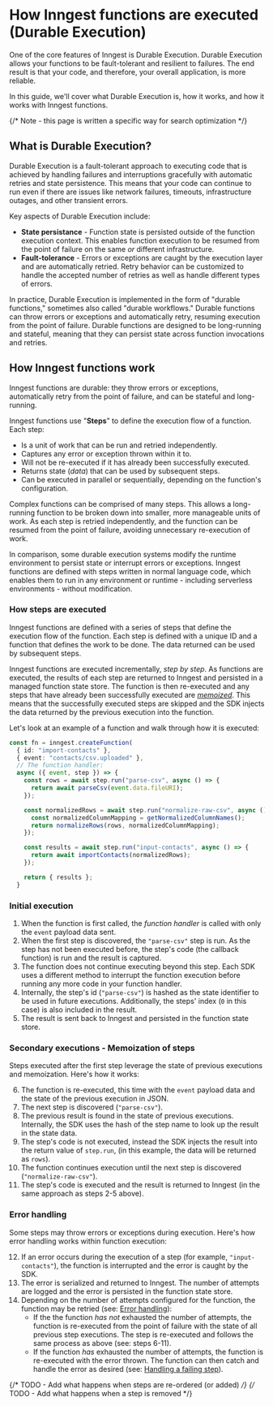 
# How Inngest functions are executed (Durable Execution)

One of the core features of Inngest is Durable Execution. Durable Execution allows your functions to be fault-tolerant and resilient to failures. The end result is that your code, and therefore, your overall application, is more reliable.

In this guide, we'll cover what Durable Execution is, how it works, and how it works with Inngest functions.

{/* Note - this page is written a specific way for search optimization */}
## What is Durable Execution?

Durable Execution is a fault-tolerant approach to executing code that is achieved by handling failures and interruptions gracefully with automatic retries and state persistence. This means that your code can continue to run even if there are issues like network failures, timeouts, infrastructure outages, and other transient errors.

Key aspects of Durable Execution include:

* **State persistance** - Function state is persisted outside of the function execution context. This enables function execution to be resumed from the point of failure on the same _or_ different infrastructure.
* **Fault-tolerance** - Errors or exceptions are caught by the execution layer and are automatically retried. Retry behavior can be customized to handle the accepted number of retries as well as handle different types of errors.

In practice, Durable Execution is implemented in the form of "durable functions," sometimes also called "durable workflows." Durable functions can throw errors or exceptions and automatically retry, resuming execution from the point of failure. Durable functions are designed to be long-running and stateful, meaning that they can persist state across function invocations and retries.

## How Inngest functions work

Inngest functions are durable: they throw errors or exceptions, automatically retry from the point of failure, and can be stateful and long-running.

Inngest functions use "**Steps**" to define the execution flow of a function. Each step:

* Is a unit of work that can be run and retried independently.
* Captures any error or exception thrown within it to.
* Will not be re-executed if it has already been successfully executed.
* Returns state (_data_) that can be used by subsequent steps.
* Can be executed in parallel or sequentially, depending on the function's configuration.

Complex functions can be comprised of many steps. This allows a long-running function to be broken down into smaller, more manageable units of work. As each step is retried independently, and the function can be resumed from the point of failure, avoiding unnecessary re-execution of work.

In comparison, some durable execution systems modify the runtime environment to persist state or interrupt errors or exceptions. Inngest functions are defined with steps written in normal language code, which enables them to run in any environment or runtime - including serverless environments - without modification.

### How steps are executed

Inngest functions are defined with a series of steps that define the execution flow of the function. Each step is defined with a unique ID and a function that defines the work to be done. The data returned can be used by subsequent steps.

Inngest functions are executed incrementally, _step by step_. As functions are executed, the results of each step are returned to Inngest and persisted in a managed function state store. The function is then re-executed and any steps that have already been successfully executed are [_memoized_](https://en.wikipedia.org/wiki/Memoization). This means that the successfully executed steps are skipped and the SDK injects the data returned by the previous execution into the function.

Let's look at an example of a function and walk through how it is executed:

```typescript
const fn = inngest.createFunction(
  { id: "import-contacts" },
  { event: "contacts/csv.uploaded" },
  // The function handler:
  async ({ event, step }) => {
    const rows = await step.run("parse-csv", async () => {
      return await parseCsv(event.data.fileURI);
    });

    const normalizedRows = await step.run("normalize-raw-csv", async () => {
      const normalizedColumnMapping = getNormalizedColumnNames();
      return normalizeRows(rows, normalizedColumnMapping);
    });

    const results = await step.run("input-contacts", async () => {
      return await importContacts(normalizedRows);
    });

    return { results };
  }
```

### Initial execution

1. When the function is first called, the _function handler_ is called with only the `event` payload data sent.
2. When the first step is discovered, the `"parse-csv"` step is run. As the step has not been executed before, the step's code (the callback function) is run and the result is captured.
3. The function does not continue executing beyond this step. Each SDK uses a different method to interrupt the function execution before running any more code in your function handler.
4. Internally, the step's id (`"parse-csv"`) is hashed as the state identifier to be used in future executions. Additionally, the steps' index (`0` in this case) is also included in the result.
5. The result is sent back to Inngest and persisted in the function state store.

### Secondary executions - Memoization of steps

Steps executed after the first step leverage the state of previous executions and memoization. Here's how it works:

6. The function is re-executed, this time with the `event` payload data and the state of the previous execution in JSON.
7. The next step is discovered (`"parse-csv"`).
8. The previous result is found in the state of previous executions. Internally, the SDK uses the hash of the step name to look up the result in the state data.
9. The step's code is not executed, instead the SDK injects the result into the return value of `step.run`, (in this example, the data will be returned as `rows`).
10. The function continues execution until the next step is discovered (`"normalize-raw-csv"`).
11. The step's code is executed and the result is returned to Inngest (in the same approach as steps 2-5 above).

### Error handling

Some steps may throw errors or exceptions during execution. Here's how error handling works within function execution:

12. If an error occurs during the execution of a step (for example, `"input-contacts"`), the function is interrupted and the error is caught by the SDK.
13. The error is serialized and returned to Inngest. The number of attempts are logged and the error is persisted in the function state store.
14. Depending on the number of attempts configured for the function, the function may be retried (see: [Error handling](/docs/guides/error-handling)):
    * If the the function _has not_ exhausted the number of attempts, the function is re-executed from the point of failure with the state of all previous step executions. The step is re-executed and follows the same process as above (see: steps 6-11).
    * If the function _has_ exhausted the number of attempts, the function is re-executed with the error thrown. The function can then catch and handle the error as desired (see: [Handling a failing step](https://www.inngest.com/docs/guides/error-handling#handling-a-failing-step)).


{/* TODO - Add what happens when steps are re-ordered (or added) */}
{/* TODO - Add what happens when a step is removed */}
